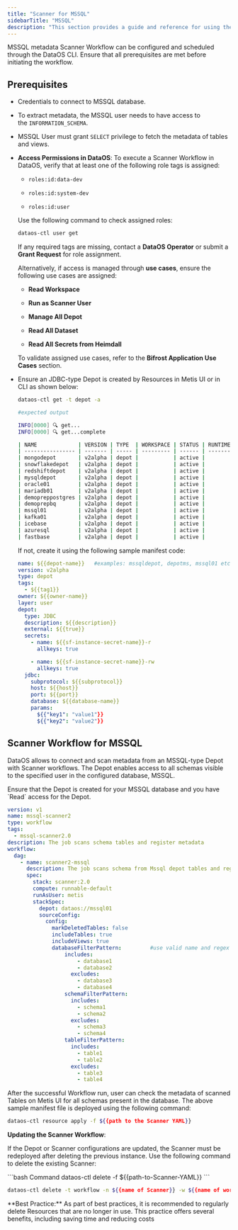 ```yaml
---
title: "Scanner for MSSQL"
sidebarTitle: "MSSQL"
description: "This section provides a guide and reference for using the MSSQL metadata Scanner Workflow. It includes configuration steps, and required access permissions for execution."
---
```


MSSQL metadata Scanner Workflow can be configured and scheduled through the DataOS CLI. Ensure that all prerequisites are met before initiating the workflow.

## Prerequisites

* Credentials to connect to MSSQL database.

* To extract metadata, the MSSQL user needs to have access to the `INFORMATION_SCHEMA`.

* MSSQL User must grant `SELECT` privilege to fetch the metadata of tables and views.

* **Access Permissions in DataOS**:
    To execute a Scanner Workflow in DataOS, verify that at least one of the following role tags is assigned:
    
    * `roles:id:data-dev`
    
    * `roles:id:system-dev`
    
    * `roles:id:user`
    
    Use the following command to check assigned roles:
    
    ```bash
    dataos-ctl user get
    ```
    
    If any required tags are missing, contact a **DataOS Operator** or submit a **Grant Request** for role assignment.
    
    Alternatively, if access is managed through **use cases**, ensure the following use cases are assigned:
    
    * **Read Workspace**
    
    * **Run as Scanner User**
    
    * **Manage All Depot**
    
    * **Read All Dataset**
    
    * **Read All Secrets from Heimdall**
    
    To validate assigned use cases, refer to the **Bifrost Application Use Cases** section.

* Ensure an JDBC-type Depot is created by Resources in Metis UI or in CLI as shown below:
  ```bash
  dataos-ctl get -t depot -a
  ```
  ```bash
  #expected output
  
  INFO[0000] 🔍 get...
  INFO[0000] 🔍 get...complete
  
  | NAME             | VERSION | TYPE  | WORKSPACE | STATUS | RUNTIME | OWNER      |
  | ---------------- | ------- | ----- | --------- | ------ | ------- | ---------- |
  | mongodepot       | v2alpha | depot |           | active |         | usertest   |
  | snowflakedepot   | v2alpha | depot |           | active |         | gojo       |
  | redshiftdepot    | v2alpha | depot |           | active |         | kira       |
  | mysqldepot       | v2alpha | depot |           | active |         | ryuk       |
  | oracle01         | v2alpha | depot |           | active |         | drdoom     |
  | mariadb01        | v2alpha | depot |           | active |         | tonystark  |
  | demopreppostgres | v2alpha | depot |           | active |         | slimshaddy |
  | demoprepbq       | v2alpha | depot |           | active |         | pengvin    |
  | mssql01          | v2alpha | depot |           | active |         | hulk       |
  | kafka01          | v2alpha | depot |           | active |         | peeter     |
  | icebase          | v2alpha | depot |           | active |         | blackpink  |
  | azuresql         | v2alpha | depot |           | active |         | arnold     |
  | fastbase         | v2alpha | depot |           | active |         | ddevil     |
  ```
  If not, create it using the following sample manifest code:

  ```yaml
  name: ${{depot-name}}   #examples: mssqldepot, depotms, mssql01 etc.
  version: v2alpha
  type: depot
  tags:
    - ${{tag1}}
  owner: ${{owner-name}}
  layer: user
  depot:
    type: JDBC                                      
    description: ${{description}}
    external: ${{true}}
    secrets:
      - name: ${{sf-instance-secret-name}}-r
        allkeys: true

      - name: ${{sf-instance-secret-name}}-rw
        allkeys: true
    jdbc:                                           
      subprotocol: ${{subprotocol}}
      host: ${{host}}
      port: ${{port}}
      database: ${{database-name}}
      params:
        ${{"key1": "value1"}}
        ${{"key2": "value2"}}
  ```

## Scanner Workflow for MSSQL

DataOS allows to connect and scan metadata from an MSSQL-type Depot with Scanner workflows. The Depot enables access to all schemas visible to the specified user in the configured database, MSSQL.

<Info>
  Ensure that the Depot is created for your MSSQL database and you have `Read` access for the Depot.
</Info>

```yaml
version: v1
name: mssql-scanner2
type: workflow
tags:
  - mssql-scanner2.0
description: The job scans schema tables and register metadata
workflow:
  dag:
    - name: scanner2-mssql
      description: The job scans schema from Mssql depot tables and register metadata to metis2
      spec:
        stack: scanner:2.0
        compute: runnable-default
        runAsUser: metis
        stackSpec:
          depot: dataos://mssql01
          sourceConfig:
            config:
              markDeletedTables: false
              includeTables: true
              includeViews: true
              databaseFilterPattern:         #use valid name and regex to filter the data
                  includes:
                      - database1
                      - database2
                    excludes:
                      - database3
                      - database4
                  schemaFilterPattern:
                    includes:
                      - schema1
                      - schema2
                    excludes:
                      - schema3
                      - schema4
                  tableFilterPattern:
                    includes:
                      - table1
                      - table2
                    excludes:
                      - table3
                      - table4
```

After the successful Workflow run, user can check the metadata of scanned Tables on Metis UI for all schemas present in the database. The above sample manifest file is deployed using the following command:

```bash
dataos-ctl resource apply -f ${{path to the Scanner YAML}}
```

**Updating the Scanner Workflow**:

If the Depot or Scanner configurations are updated, the Scanner must be redeployed after deleting the previous instance. Use the following command to delete the existing Scanner:

<CodeGroup>
  ```bash Command
  dataos-ctl delete -f ${{path-to-Scanner-YAML}}
  ```

  ```bash Alternative Command
  dataos-ctl delete -t workflow -n ${{name of Scanner}} -w ${{name of workspace}}
  ```
</CodeGroup>

<Note>
  **Best Practice:** As part of best practices, it is recommended to regularly delete Resources that are no longer in use. This practice offers several benefits, including saving time and reducing costs
</Note>